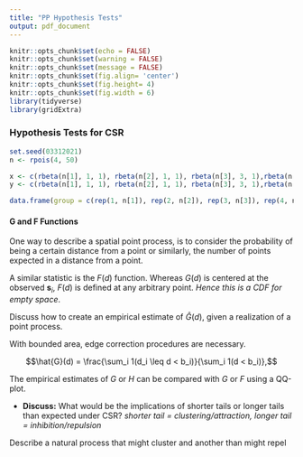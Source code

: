 ```yaml
---
title: "PP Hypothesis Tests"
output: pdf_document
---
```


```r
knitr::opts_chunk$set(echo = FALSE)
knitr::opts_chunk$set(warning = FALSE)
knitr::opts_chunk$set(message = FALSE)
knitr::opts_chunk$set(fig.align= 'center')
knitr::opts_chunk$set(fig.height= 4)
knitr::opts_chunk$set(fig.width = 6)
library(tidyverse)
library(gridExtra)
```

### Hypothesis Tests for CSR

\vfill

\vfill

\vfill

```r
set.seed(03312021)
n <- rpois(4, 50)

x <- c(rbeta(n[1], 1, 1), rbeta(n[2], 1, 1), rbeta(n[3], 3, 1),rbeta(n[4], 3, 3))
y <- c(rbeta(n[1], 1, 1), rbeta(n[2], 1, 1), rbeta(n[3], 3, 1),rbeta(n[4], 3, 3))

data.frame(group = c(rep(1, n[1]), rep(2, n[2]), rep(3, n[3]), rep(4, n[4])), x = x, y = y) %>% ggplot(aes(x=x, y=y)) + geom_point(alpha=.6) + facet_wrap(~group) + theme_bw()
```
\vfill
\vfill
\vfill
\newpage

#### G and F Functions

One way to describe a spatial point process, is to consider the probability of being a certain distance from a point or similarly, the number of points expected in a distance from a point.
\vfill


\vfill



\vfill
\vfill

\vfill
A similar statistic is the $F(d)$ function. Whereas $G(d)$ is centered at the observed $\boldsymbol{s}_i$, $F(d)$ is defined at any arbitrary point. *Hence this is a CDF for empty space*.
\vfill

\newpage

Discuss how to create an empirical estimate of $\hat{G}(d)$, given a realization of a point process.

\vfill

With bounded area, edge correction procedures are necessary. 

$$\hat{G}(d) = \frac{\sum_i 1(d_i \leq d < b_i)}{\sum_i 1(d < b_i)},$$

\vfill
The empirical estimates of $G$ or $H$ can be compared with $G$ or $F$ using a QQ-plot.

\vfill

- __Discuss:__ What would be the implications of shorter tails or longer tails than expected under CSR? *shorter tail = clustering/attraction, longer tail = inhibition/repulsion*
\vfill

Describe a natural process that might cluster and another than might repel
\vfill
